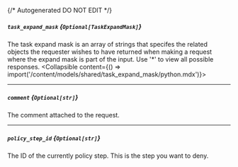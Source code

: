 {/* Autogenerated DO NOT EDIT  */}

##### `task_expand_mask` *{`Optional[TaskExpandMask]`}*
The task expand mask is an array of strings that specifes the related objects the requester wishes to have returned when making a request where the expand mask is part of the input. Use '\*' to view all possible responses.
<Collapsible content={() => import('/content/models/shared/task_expand_mask/python.mdx')}>
</Collapsible>

---
##### `comment` *{`Optional[str]`}*
The comment attached to the request.

---
##### `policy_step_id` *{`Optional[str]`}*
The ID of the currently policy step. This is the step you want to deny.

